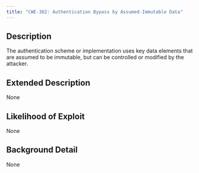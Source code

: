 ```yaml
---
title: "CWE-302: Authentication Bypass by Assumed-Immutable Data"
---
```


## Description
The authentication scheme or implementation uses key data elements that are assumed to be immutable, but can be controlled or modified by the attacker.

## Extended Description
None

## Likelihood of Exploit
None

## Background Detail
None
        